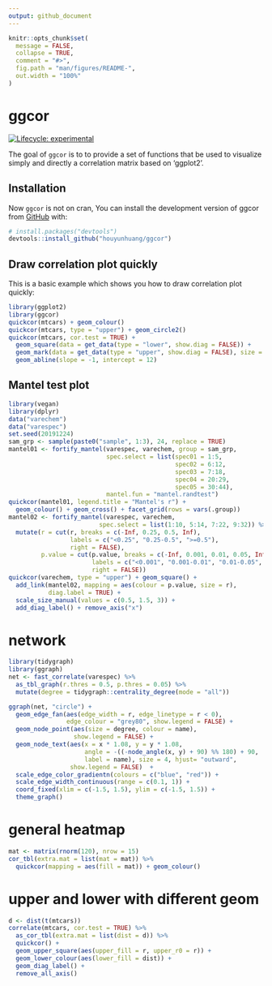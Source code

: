 ```yaml
---
output: github_document
---
```


```r
knitr::opts_chunk$set(
  message = FALSE,
  collapse = TRUE,
  comment = "#>",
  fig.path = "man/figures/README-",
  out.width = "100%"
)
```

# ggcor
<!-- badges: start -->
[![Lifecycle: experimental](https://img.shields.io/badge/lifecycle-experimental-orange.svg)](https://www.tidyverse.org/lifecycle/#experimental)
<!-- badges: end -->

The goal of `ggcor` is to to provide a set of functions that be used to visualize simply and directly a correlation matrix based on 'ggplot2'.

## Installation

Now `ggcor` is not on cran, You can install the development version of ggcor from [GitHub](https://github.com/) with:

``` r
# install.packages("devtools")
devtools::install_github("houyunhuang/ggcor")
```
## Draw correlation plot quickly

This is a basic example which shows you how to draw correlation plot quickly:

```r
library(ggplot2)
library(ggcor)
quickcor(mtcars) + geom_colour()
quickcor(mtcars, type = "upper") + geom_circle2()
quickcor(mtcars, cor.test = TRUE) +
  geom_square(data = get_data(type = "lower", show.diag = FALSE)) +
  geom_mark(data = get_data(type = "upper", show.diag = FALSE), size = 2.5) +
  geom_abline(slope = -1, intercept = 12)
```

## Mantel test plot

```r
library(vegan)
library(dplyr)
data("varechem")
data("varespec")
set.seed(20191224)
sam_grp <- sample(paste0("sample", 1:3), 24, replace = TRUE)
mantel01 <- fortify_mantel(varespec, varechem, group = sam_grp,
                           spec.select = list(spec01 = 1:5, 
                                              spec02 = 6:12,
                                              spec03 = 7:18,
                                              spec04 = 20:29,
                                              spec05 = 30:44),
                           mantel.fun = "mantel.randtest")
quickcor(mantel01, legend.title = "Mantel's r") + 
  geom_colour() + geom_cross() + facet_grid(rows = vars(.group))
mantel02 <- fortify_mantel(varespec, varechem, 
                         spec.select = list(1:10, 5:14, 7:22, 9:32)) %>% 
  mutate(r = cut(r, breaks = c(-Inf, 0.25, 0.5, Inf), 
                 labels = c("<0.25", "0.25-0.5", ">=0.5"),
                 right = FALSE),
         p.value = cut(p.value, breaks = c(-Inf, 0.001, 0.01, 0.05, Inf),
                       labels = c("<0.001", "0.001-0.01", "0.01-0.05", ">=0.05"),
                       right = FALSE))
quickcor(varechem, type = "upper") + geom_square() + 
  add_link(mantel02, mapping = aes(colour = p.value, size = r),
           diag.label = TRUE) +
  scale_size_manual(values = c(0.5, 1.5, 3)) +
  add_diag_label() + remove_axis("x")
```

# network

```r
library(tidygraph)
library(ggraph)
net <- fast_correlate(varespec) %>% 
  as_tbl_graph(r.thres = 0.5, p.thres = 0.05) %>% 
  mutate(degree = tidygraph::centrality_degree(mode = "all"))

ggraph(net, "circle") + 
  geom_edge_fan(aes(edge_width = r, edge_linetype = r < 0), 
                edge_colour = "grey80", show.legend = FALSE) +
  geom_node_point(aes(size = degree, colour = name), 
                  show.legend = FALSE) +
  geom_node_text(aes(x = x * 1.08, y = y * 1.08, 
                     angle = -((-node_angle(x, y) + 90) %% 180) + 90, 
                     label = name), size = 4, hjust= "outward",
                 show.legend = FALSE)  +
  scale_edge_color_gradientn(colours = c("blue", "red")) +
  scale_edge_width_continuous(range = c(0.1, 1)) +
  coord_fixed(xlim = c(-1.5, 1.5), ylim = c(-1.5, 1.5)) +
  theme_graph()

```

# general heatmap

```r
mat <- matrix(rnorm(120), nrow = 15)
cor_tbl(extra.mat = list(mat = mat)) %>% 
  quickcor(mapping = aes(fill = mat)) + geom_colour()
```

# upper and lower with different geom

```r
d <- dist(t(mtcars))
correlate(mtcars, cor.test = TRUE) %>% 
  as_cor_tbl(extra.mat = list(dist = d)) %>% 
  quickcor() +
  geom_upper_square(aes(upper_fill = r, upper_r0 = r)) +
  geom_lower_colour(aes(lower_fill = dist)) +
  geom_diag_label() +
  remove_all_axis()
```

